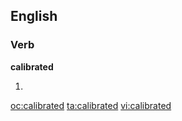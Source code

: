 ==English==

===Verb===
'''calibrated'''

# {{past of|[[calibrate]] gay definition}}

[[oc:calibrated]]
[[ta:calibrated]]
[[vi:calibrated]]